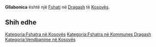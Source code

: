 {{Fshat në Kosovës
 | Emri                = Gllabonica
 | EmriAlt                = Gllabonica,Gllobocica,Gllobocice Pare,Glloboqice,Glloboqicë,Glloboçica,Glloboçiçë Parë,Globochica,Globocica,Globocice,Globoçicë,Globočica,Глобочица
 | Emri (Rasa dhanore) = 
 | Figura              = 
 | Shteti              = Kosovës
 | Komuna              = Dragash
 | Kodi postar         = 
 | Sipërfaqja          = 

 | Popullsia           = 

 | Regj. i popullsisë  = 
 | Dend. e popullsisë  = 
 | Faqja zyrtare       = 
 <!--- Koordinatat ----> 
 | Gjerësia            = 42.00472
 | Gjatësia            = 20.62694
 | Lartësia            = 
}}
'''Gllabonica''' është një [[Fshati]] në [[Dragash]] të [[Kosovës]].

<!-- == Gjeografia == -->
<!-- == Historia == -->
<!-- == Demografia == -->
== Shih edhe ==
{{Komuna Dragash}}
{{Kosovo-Administrata-Cung}}

[[Kategoria:Fshatra në Kosovës]]
[[Kategoria:Fshatra në Kommunes Dragash]]
[[Kategoria:Vendbanime në Kosovës]]